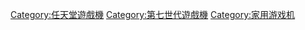 {{Catnav|頁面分類|...|家具|消費電子產品|游戏机}}

{{Catmore}}
{{Commonscat|Wii}}

[[Category:任天堂遊戲機|Category:任天堂遊戲機]]
[[Category:第七世代遊戲機|Category:第七世代遊戲機]]
[[Category:家用游戏机|Category:家用游戏机]]